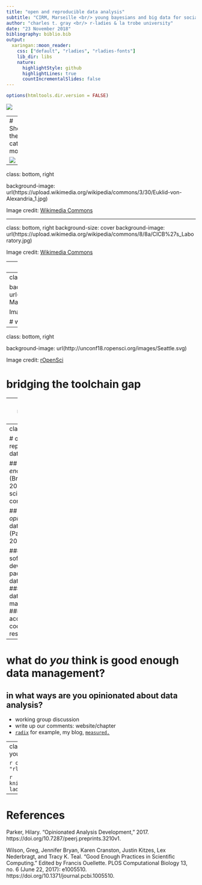 ```yaml
---
title: "open and reproducible data analysis"
subtitle: "CIRM, Marseille <br/> young bayesians and big data for social good"
author: "charles t. gray <br/> r-ladies & la trobe university"
date: "23 November 2018"
bibliography: biblio.bib
output:
  xaringan::moon_reader:
    css: ["default", "rladies", "rladies-fonts"]    
    lib_dir: libs
    nature:
      highlightStyle: github
      highlightLines: true
      countIncrementalSlides: false
---
```


```r
options(htmltools.dir.version = FALSE)
```

![](IMG_0734.JPG)


---
# She's the cats' mother

![](IMG_0734.JPG)


---

class: bottom, right

background-image: url(https://upload.wikimedia.org/wikipedia/commons/3/30/Euklid-von-Alexandria_1.jpg)

Image credit: [Wikimedia Commons](https://commons.wikimedia.org/wiki/File:Sharingan_triple.svg)


---


class: bottom, right
background-size: cover
background-image: url(https://upload.wikimedia.org/wikipedia/commons/8/8a/CICB%27s_Laboratory.jpg)

Image credit: [Wikimedia Commons](https://commons.wikimedia.org/w/index.php?curid=21915714)

---
class: middle, right

```r
knitr::include_graphics("fish.jpg")
```

Image credit: [Mike Penguin]()

---
class: top, right

background-image: url(https://upload.wikimedia.org/wikipedia/en/2/21/Web_of_Spider-Man_Vol_1_129-1.png)

Image credit: [Wikimedia Commons](https://en.wikipedia.org/w/index.php?curid=58461384)

# with great power comes great responsibility

---
class: bottom, right

background-image: url(http://unconf18.ropensci.org/images/Seattle.svg)

Image credit: [rOpenSci](http://unconf18.ropensci.org/)

# bridging the toolchain gap

---
class: middle, centre

# `varameta`

For meta-analysing medians.


---
class: middle

# open and reproducible data analysis

## _good enough_ (Bryan, 2018) scientific computing

## _opinionated_ data analysis (Parker, 2017)

### software dev, packaged data analysis
### ethical data management
### accessibility: code & results

---

# what do _you_ think is **good enough** data management?

## in what ways are you **opinionated** about data analysis?

- working group discussion
- write up our comments: website/chapter
- [`radix`](https://rstudio.github.io/radix/) for example, my blog, [`measured.`](http://cantabile.rbind.io/blog.html)

---
class: inverse
#### Thanks for listening! How to bling your slides, r-ladies style: 

```r
output:
  xaringan::moo?n_reader:
    css: ["default", "rladies", "rladies-fonts"]
```

```r
knitr::include_url("https://alison.rbind.io/post/r-ladies-slides/", height = 375)
``` 

---
# References

Parker, Hilary. “Opinionated Analysis Development,” 2017. https://doi.org/10.7287/peerj.preprints.3210v1.

Wilson, Greg, Jennifer Bryan, Karen Cranston, Justin Kitzes, Lex Nederbragt, and Tracy K. Teal. “Good Enough Practices in Scientific Computing.” Edited by Francis Ouellette. PLOS Computational Biology 13, no. 6 (June 22, 2017): e1005510. https://doi.org/10.1371/journal.pcbi.1005510.

